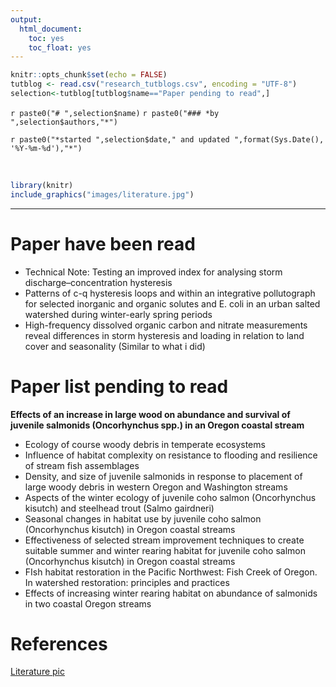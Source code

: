 ```yaml
---
output:
  html_document:
    toc: yes
    toc_float: yes
---
```


```r
knitr::opts_chunk$set(echo = FALSE)
tutblog <- read.csv("research_tutblogs.csv", encoding = "UTF-8")
selection<-tutblog[tutblog$name=="Paper pending to read",]
```
`r paste0("# ",selection$name)`
`r paste0("### *by ",selection$authors,"*")`

<div class = "row">
<div class = "col-md-9">`r paste0("*started ",selection$date," and updated ",format(Sys.Date(), '%Y-%m-%d'),"*")`</div>

<br/>

```r
library(knitr)
include_graphics("images/literature.jpg")
```

-------------

# Paper have been read

* Technical Note: Testing an improved index for analysing storm discharge–concentration hysteresis
* Patterns of c-q hysteresis loops and within an integrative pollutograph for selected inorganic and organic solutes and E. coli in an urban salted watershed during winter-early spring periods
* High-frequency dissolved organic carbon and nitrate measurements reveal differences in storm hysteresis and loading in relation to land cover and seasonality (Similar to what i did)

# Paper list pending to read

**Effects of an increase in large wood on abundance and survival of juvenile salmonids (Oncorhynchus spp.) in an Oregon coastal stream**

* Ecology of course woody debris in temperate ecosystems
* Influence of habitat complexity on resistance to flooding and resilience of stream fish assemblages
* Density, and size of juvenile salmonids in response to placement of large woody debris in western Oregon and Washington streams
* Aspects of the winter ecology of juvenile coho salmon (Oncorhynchus kisutch) and steelhead trout (Salmo gairdneri)
* Seasonal changes in habitat use by juvenile coho salmon (Oncorhynchus kisutch) in Oregon coastal streams
* Effectiveness of selected stream improvement techniques to create suitable summer and winter rearing habitat for juvenile coho salmon (Oncorhynchus kisutch) in Oregon coastal streams
* FIsh habitat restoration in the Pacific Northwest: Fish Creek of Oregon. In watershed restoration: principles and practices
* Effects of increasing winter rearing habitat on abundance of salmonids in two coastal Oregon streams


























# References
[Literature pic](https://ideas.ted.com/required-reading-the-books-that-students-read-in-28-countries-around-the-world/)
